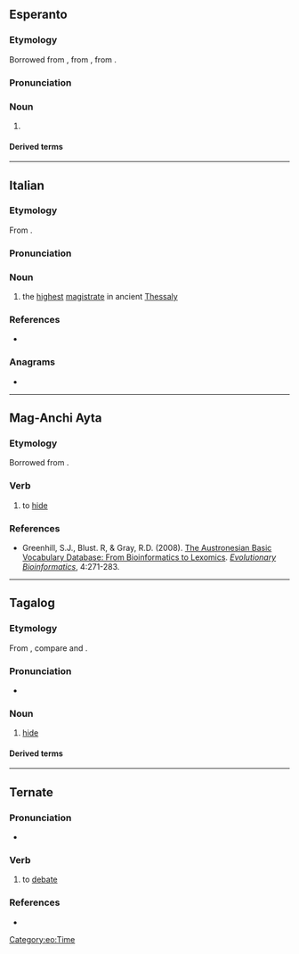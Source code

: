 {{also|Tago|tágo}}
==Esperanto==

===Etymology===
Borrowed from {{bor|eo|de|Tag}}, from {{der|eo|goh|tag}}, from {{der|eo|gem-pro|*dagaz}}.

===Pronunciation===
{{eo-IPA|a=Eo-tago.ogg}}

===Noun===
{{eo-head}}

# {{l|en|day}}
#: {{uxi|eo|Deziranta vin feliĉon por la speciala '''tago'''. Havu mirindan naskiĝtagon!|Wishing you every happiness this special '''day''' brings. Have a wonderful birthday!}}
#: {{syn|eo|diurno|tagnokto}}

====Derived terms====
{{der4|eo|{{l|eo|antaŭtagmezo|t=forenoon}}|{{l|eo|antaŭtago|t=eve}}|{{l|eo|ĉiutaga|t=casual}}|{{l|eo|festotago|t=holiday}}|{{l|eo|labortago|t=work day}}|{{l|eo|laŭtage|t=per day}}|{{l|eo|naskiĝtago|t=birth date}}|{{l|eo|naskotago|t=birth date}}|{{l|eo|posttagmezo|t=afternoon}}|{{l|eo|taga|t=daily}}|{{l|eo|tagdaŭra|t=all-day}}|{{l|eo|tage|t=by day}}|{{l|eo|tagiĝi|t=to become day}}|{{l|eo|tagiĝo|t=dawn}}|{{l|eo|tagmezo|t=midday}}|{{l|eo|unutaga|t=one-day}}
}}

{{eo BRO|2}}
{{eo GCSE|0}}
{{Universala Vortaro}}

[[Category:eo:Time]]

----

==Italian==

===Etymology===
From {{bor|it|grc|ταγός}}.

===Pronunciation===
{{it-pr|tàgo}}

===Noun===
{{it-noun|m}}

# {{tlb|it|historical}} the [[highest]] [[magistrate]] in ancient [[Thessaly]]

===References===
* {{R:it:Trec}}

===Anagrams===
* {{anagrams|it|a=agot|gota|toga}}

----

==Mag-Anchi Ayta==

===Etymology===
Borrowed from {{bor|sgb|tl|tago}}.

===Verb===
{{head|sgb|verb}}

# to [[hide]]

===References===
* Greenhill, S.J., Blust. R, & Gray, R.D. (2008). [https://abvd.shh.mpg.de/publications/index.php?pub=Greenhill_et_al2008 The Austronesian Basic Vocabulary Database: From Bioinformatics to Lexomics]. ''[http://journals.sagepub.com/doi/abs/10.4137/EBO.S893 Evolutionary Bioinformatics]'', 4:271-283.

----

==Tagalog==

===Etymology===
From {{inh|tl|poz-pro|*taʀuq|t=to store, to put away}}, compare {{cog|tet|tau}} and {{cog|id|taruh}}.

===Pronunciation===
* {{tl-IPA|tagò}}

===Noun===
{{tl-noun|tagò}}

# [[hide]]

====Derived terms====
{{der3|tl|magtago|itago|tagu-taguan}}

----

==Ternate==

===Pronunciation===
* {{IPA|tft|[ˈta.ɡo]}}

===Verb===
{{tft-verb}}

# {{lb|tft|intransitive}} to [[debate]]

===References===
* {{R:tft:Hayami-Allen:2001}}